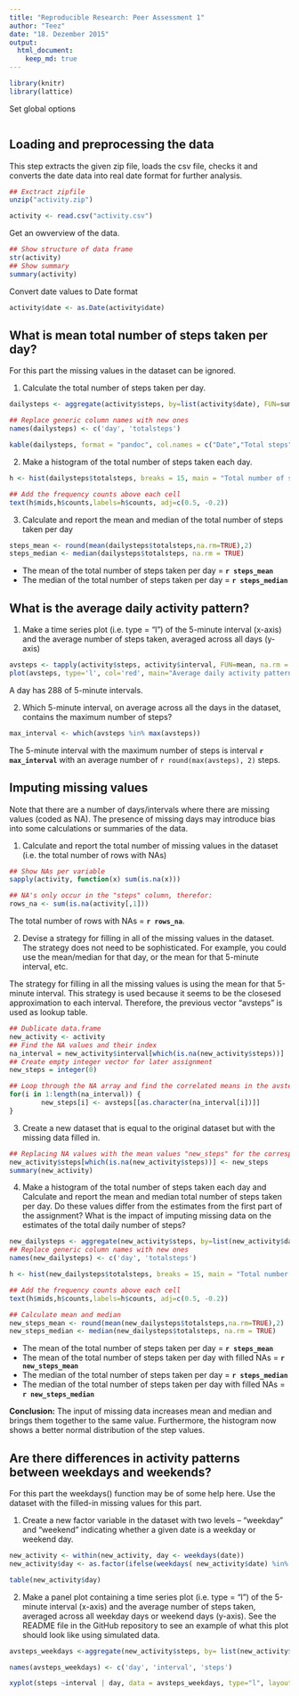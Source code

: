 ```yaml
---
title: "Reproducible Research: Peer Assessment 1"
author: "Teez"
date: "18. Dezember 2015"
output: 
  html_document:
    keep_md: true
---
```


```r
library(knitr)
library(lattice)
```

Set global options
```r

```


## Loading and preprocessing the data
This step extracts the given zip file, loads the csv file, checks it and converts the date data into real date format for further analysis.

```r
## Exctract zipfile
unzip("activity.zip")

activity <- read.csv("activity.csv")
```

Get an owverview of the data.
```r
## Show structure of data frame
str(activity)
## Show summary
summary(activity)
```

Convert date values to Date format
```r
activity$date <- as.Date(activity$date)
```



## What is mean total number of steps taken per day?
For this part the missing values in the dataset can be ignored.

1. Calculate the total number of steps taken per day.
```r
dailysteps <- aggregate(activity$steps, by=list(activity$date), FUN=sum, na.rm = TRUE)

## Replace generic column names with new ones
names(dailysteps) <- c('day', 'totalsteps')

kable(dailysteps, format = "pandoc", col.names = c("Date","Total steps"), format.args = list(big.mark = ','))
```


2. Make a histogram of the total number of steps taken each day.
```r
h <- hist(dailysteps$totalsteps, breaks = 15, main = "Total number of steps per day", col = "red", xlab = "Steps per day (frequency counts on top of each cell)")

## Add the frequency counts above each cell
text(h$mids,h$counts,labels=h$counts, adj=c(0.5, -0.2))
```

3. Calculate and report the mean and median of the total number of steps taken per day
```r
steps_mean <- round(mean(dailysteps$totalsteps,na.rm=TRUE),2)
steps_median <- median(dailysteps$totalsteps, na.rm = TRUE)
```
- The mean of the total number of steps taken per day = **`r steps_mean`**
- The median of the total number of steps taken per day = **`r steps_median`**



## What is the average daily activity pattern?
1. Make a time series plot (i.e. type = "l") of the 5-minute interval (x-axis) and the average number of steps taken, averaged across all days (y-axis)

```r
avsteps <- tapply(activity$steps, activity$interval, FUN=mean, na.rm = TRUE)
plot(avsteps, type='l', col='red', main="Average daily activity pattern",xlab="5 minutes intervals", ylab="Average numbers of steps")
```
A day has 288 of 5-minute intervals. 

2. Which 5-minute interval, on average across all the days in the dataset, contains the maximum number of steps?
```r
max_interval <- which(avsteps %in% max(avsteps))
```
The 5-minute interval with the maximum number of steps is interval **`r max_interval`** with an average number of  `r round(max(avsteps), 2)` steps.


## Imputing missing values
Note that there are a number of days/intervals where there are missing values (coded as NA). The presence of missing days may introduce bias into some calculations or summaries of the data.

1. Calculate and report the total number of missing values in the dataset (i.e. the total number of rows with NAs)
```r
## Show NAs per variable
sapply(activity, function(x) sum(is.na(x)))

## NA's only occur in the "steps" column, therefor:
rows_na <- sum(is.na(activity[,1]))
```
The total number of rows with NAs = **`r rows_na`**.

2. Devise a strategy for filling in all of the missing values in the dataset. The strategy does not need to be sophisticated. For example, you could use the mean/median for that day, or the mean for that 5-minute interval, etc.

The strategy for filling in all the missing values is using the mean for that 5-minute interval. This strategy is used because it seems to be the closesed approximation to each interval. Therefore, the previous vector "avsteps" is used as lookup table.
```r
## Dublicate data.frame
new_activity <- activity
## Find the NA values and their index
na_interval = new_activity$interval[which(is.na(new_activity$steps))]
## Create empty integer vector for later assignment
new_steps = integer(0)

## Loop through the NA array and find the correlated means in the avsteps lookup and add this values to the array "new_steps"
for(i in 1:length(na_interval)) {
        new_steps[i] <- avsteps[[as.character(na_interval[i])]]
}
```

3. Create a new dataset that is equal to the original dataset but with the missing data filled in.
```r
## Replacing NA values with the mean values "new_steps" for the corresponding 5-minute interval in Data Frame
new_activity$steps[which(is.na(new_activity$steps))] <- new_steps
summary(new_activity)
```

4. Make a histogram of the total number of steps taken each day and Calculate and report the mean and median total number of steps taken per day. Do these values differ from the estimates from the first part of the assignment? What is the impact of imputing missing data on the estimates of the total daily number of steps?
```r
new_dailysteps <- aggregate(new_activity$steps, by=list(new_activity$date), FUN=sum, na.rm = TRUE)
## Replace generic column names with new ones
names(new_dailysteps) <- c('day', 'totalsteps')

h <- hist(new_dailysteps$totalsteps, breaks = 15, main = "Total number of steps per day", col = "red", xlab = "Steps per day (frequency counts on top of each cell)")

## Add the frequency counts above each cell
text(h$mids,h$counts,labels=h$counts, adj=c(0.5, -0.2))

## Calculate mean and median
new_steps_mean <- round(mean(new_dailysteps$totalsteps,na.rm=TRUE),2)
new_steps_median <- median(new_dailysteps$totalsteps, na.rm = TRUE)
```

- The mean of the total number of steps taken per day = **`r steps_mean`**
- The mean of the total number of steps taken per day with filled NAs = **`r new_steps_mean`**
- The median of the total number of steps taken per day = **`r steps_median`**
- The median of the total number of steps taken per day with filled NAs = **`r new_steps_median`**

**Conclusion:** The input of missing data increases mean and median and brings them together to the same value. Furthermore, the histogram now shows a better normal distribution of the step values.


## Are there differences in activity patterns between weekdays and weekends?
For this part the weekdays() function may be of some help here. Use the dataset with the filled-in missing values for this part.

1. Create a new factor variable in the dataset with two levels – “weekday” and “weekend” indicating whether a given date is a weekday or weekend day.

```r
new_activity <- within(new_activity, day <- weekdays(date))
new_activity$day <- as.factor(ifelse(weekdays( new_activity$date) %in% c("Samstag","Sonntag"), "Weekend", "Weekday"))

table(new_activity$day)
```

2. Make a panel plot containing a time series plot (i.e. type = "l") of the 5-minute interval (x-axis) and the average number of steps taken, averaged across all weekday days or weekend days (y-axis). See the README file in the GitHub repository to see an example of what this plot should look like using simulated data.
```r
avsteps_weekdays <-aggregate(new_activity$steps, by= list(new_activity$day, new_activity$interval), FUN=mean)

names(avsteps_weekdays) <- c('day', 'interval', 'steps')

xyplot(steps ~interval | day, data = avsteps_weekdays, type="l", layout=c(1,2), main="Activity on weekdays/weekend", xlab = "5-minute intervals", ylab = "Average numbers of steps")

```

